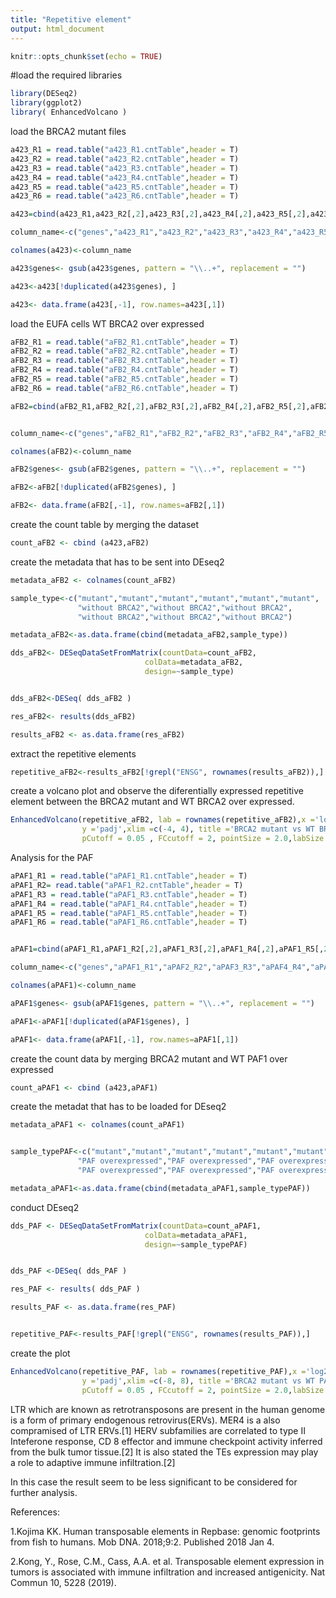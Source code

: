 ---
title: "Repetitive element"
output: html_document
---

```{r setup, include=FALSE}
knitr::opts_chunk$set(echo = TRUE)
```

#load the required libraries

```{r,message=FALSE,warning=F}
library(DESeq2)
library(ggplot2)
library( EnhancedVolcano )
```

load the BRCA2 mutant files 

```{r,message=FALSE,warning=F}
a423_R1 = read.table("a423_R1.cntTable",header = T)
a423_R2 = read.table("a423_R2.cntTable",header = T) 
a423_R3 = read.table("a423_R3.cntTable",header = T) 
a423_R4 = read.table("a423_R4.cntTable",header = T) 
a423_R5 = read.table("a423_R5.cntTable",header = T) 
a423_R6 = read.table("a423_R6.cntTable",header = T) 

a423=cbind(a423_R1,a423_R2[,2],a423_R3[,2],a423_R4[,2],a423_R5[,2],a423_R6[,2])

column_name<-c("genes","a423_R1","a423_R2","a423_R3","a423_R4","a423_R5","a423_R6")

colnames(a423)<-column_name

a423$genes<- gsub(a423$genes, pattern = "\\..+", replacement = "")  

a423<-a423[!duplicated(a423$genes), ]

a423<- data.frame(a423[,-1], row.names=a423[,1])

```

load the EUFA cells WT BRCA2 over expressed

```{r , echo=FALSE,message=FALSE,warning=F}

aFB2_R1 = read.table("aFB2_R1.cntTable",header = T)
aFB2_R2 = read.table("aFB2_R2.cntTable",header = T) 
aFB2_R3 = read.table("aFB2_R3.cntTable",header = T) 
aFB2_R4 = read.table("aFB2_R4.cntTable",header = T) 
aFB2_R5 = read.table("aFB2_R5.cntTable",header = T) 
aFB2_R6 = read.table("aFB2_R6.cntTable",header = T) 

aFB2=cbind(aFB2_R1,aFB2_R2[,2],aFB2_R3[,2],aFB2_R4[,2],aFB2_R5[,2],aFB2_R6[,2])


column_name<-c("genes","aFB2_R1","aFB2_R2","aFB2_R3","aFB2_R4","aFB2_R5","aFB2_R6")

colnames(aFB2)<-column_name

aFB2$genes<- gsub(aFB2$genes, pattern = "\\..+", replacement = "")  

aFB2<-aFB2[!duplicated(aFB2$genes), ]

aFB2<- data.frame(aFB2[,-1], row.names=aFB2[,1])

```

create the count table by merging the dataset

```{r}

count_aFB2 <- cbind (a423,aFB2)

```

create the metadata that has to be sent into DEseq2

```{r}

metadata_aFB2 <- colnames(count_aFB2)

sample_type<-c("mutant","mutant","mutant","mutant","mutant","mutant",
               "without BRCA2","without BRCA2","without BRCA2",
               "without BRCA2","without BRCA2","without BRCA2")

metadata_aFB2<-as.data.frame(cbind(metadata_aFB2,sample_type))

```


```{r,message=FALSE,warning=F}
dds_aFB2<- DESeqDataSetFromMatrix(countData=count_aFB2, 
                              colData=metadata_aFB2, 
                              design=~sample_type)


dds_aFB2<-DESeq( dds_aFB2 )

res_aFB2<- results(dds_aFB2)

results_aFB2 <- as.data.frame(res_aFB2)


```

extract the repetitive elements 

```{r}

repetitive_aFB2<-results_aFB2[!grepl("ENSG", rownames(results_aFB2)),]

```


create a volcano plot and observe the diferentially expressed repetitive element between the BRCA2 mutant and WT BRCA2 over expressed.

```{r,message=FALSE,warning=F}

EnhancedVolcano(repetitive_aFB2, lab = rownames(repetitive_aFB2),x ='log2FoldChange',
                y ='padj',xlim =c(-4, 4), title ='BRCA2 mutant vs WT BRCA2 over expressed',
                pCutoff = 0.05 , FCcutoff = 2, pointSize = 2.0,labSize = 3.0 )

```


Analysis for the PAF 

```{r,message=FALSE,warning=F}
aPAF1_R1 = read.table("aPAF1_R1.cntTable",header = T)
aPAF1_R2= read.table("aPAF1_R2.cntTable",header = T) 
aPAF1_R3 = read.table("aPAF1_R3.cntTable",header = T) 
aPAF1_R4 = read.table("aPAF1_R4.cntTable",header = T) 
aPAF1_R5 = read.table("aPAF1_R5.cntTable",header = T) 
aPAF1_R6 = read.table("aPAF1_R6.cntTable",header = T) 


aPAF1=cbind(aPAF1_R1,aPAF1_R2[,2],aPAF1_R3[,2],aPAF1_R4[,2],aPAF1_R5[,2],aPAF1_R6[,2])

column_name<-c("genes","aPAF1_R1","aPAF2_R2","aPAF3_R3","aPAF4_R4","aPAF5_R5","aPAF6_R6")

colnames(aPAF1)<-column_name

aPAF1$genes<- gsub(aPAF1$genes, pattern = "\\..+", replacement = "")  

aPAF1<-aPAF1[!duplicated(aPAF1$genes), ]

aPAF1<- data.frame(aPAF1[,-1], row.names=aPAF1[,1])


```

create the count data by merging BRCA2 mutant and  WT PAF1 over expressed

```{r}

count_aPAF1 <- cbind (a423,aPAF1)


```


create the metadat that has to be loaded for DEseq2

```{r}

metadata_aPAF1 <- colnames(count_aPAF1)


sample_typePAF<-c("mutant","mutant","mutant","mutant","mutant","mutant",
               "PAF overexpressed","PAF overexpressed","PAF overexpressed",
               "PAF overexpressed","PAF overexpressed","PAF overexpressed")

metadata_aPAF1<-as.data.frame(cbind(metadata_aPAF1,sample_typePAF))

```


conduct DEseq2

```{r,message=FALSE,warning=F}

dds_PAF <- DESeqDataSetFromMatrix(countData=count_aPAF1, 
                              colData=metadata_aPAF1, 
                              design=~sample_typePAF)


dds_PAF <-DESeq( dds_PAF )

res_PAF <- results( dds_PAF )

results_PAF <- as.data.frame(res_PAF)


repetitive_PAF<-results_PAF[!grepl("ENSG", rownames(results_PAF)),]


```

create the plot 

```{r,message=FALSE,warning=F}

EnhancedVolcano(repetitive_PAF, lab = rownames(repetitive_PAF),x ='log2FoldChange',
                y ='padj',xlim =c(-8, 8), title ='BRCA2 mutant vs WT PAF1 over expressed',
                pCutoff = 0.05 , FCcutoff = 2, pointSize = 2.0,labSize = 3.0 )

```


LTR which are known as retrotransposons are present in the human genome is a form of primary endogenous retrovirus(ERVs). MER4 is a also compramised of LTR ERVs.[1] HERV subfamilies are correlated to type II Inteferone response, CD 8 effector and immune checkpoint activity inferred from the bulk tumor tissue.[2] It is also stated the TEs expression may play a role to adaptive immune infiltration.[2]


In this case the result seem to be less significant to be considered for further analysis. 


References:

1.Kojima KK. Human transposable elements in Repbase: genomic footprints from fish to humans. Mob DNA. 2018;9:2. Published 2018 Jan 4.

2.Kong, Y., Rose, C.M., Cass, A.A. et al. Transposable element expression in tumors is associated with immune infiltration and increased antigenicity. Nat Commun 10, 5228 (2019).





